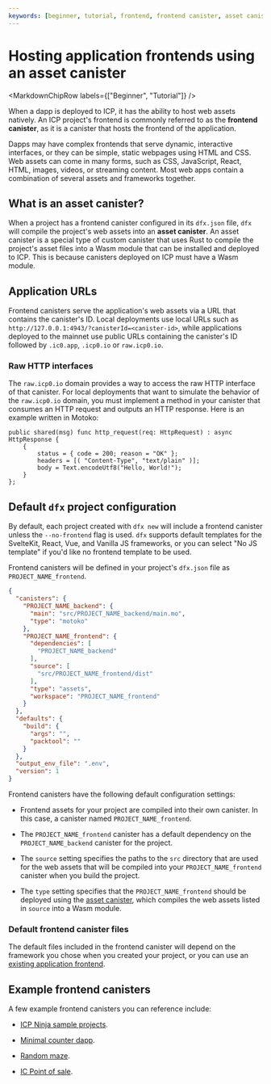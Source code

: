 ```yaml
---
keywords: [beginner, tutorial, frontend, frontend canister, asset canister, assets, default]
---
```



# Hosting application frontends using an asset canister

<MarkdownChipRow labels={["Beginner", "Tutorial"]} />

When a dapp is deployed to ICP, it has the ability to host web assets natively. An ICP project's frontend is commonly referred to as the **frontend canister**, as it is a canister that hosts the frontend of the application.

Dapps may have complex frontends that serve dynamic, interactive interfaces, or they can be simple, static webpages using HTML and CSS. Web assets can come in many forms, such as CSS, JavaScript, React, HTML, images, videos, or streaming content. Most web apps contain a combination of several assets and frameworks together.

## What is an asset canister?

When a project has a frontend canister configured in its `dfx.json` file, `dfx` will compile the project's web assets into an **asset canister**. An asset canister is a special type of custom canister that uses Rust to compile the project's asset files into a Wasm module that can be installed and deployed to ICP. This is because canisters deployed on ICP must have a Wasm module.

## Application URLs

Frontend canisters serve the application's web assets via a URL that contains the <GlossaryTooltip>canister</GlossaryTooltip>'s ID. Local deployments use local URLs such as `http://127.0.0.1:4943/?canisterId=<canister-id>`, while applications deployed to the mainnet use public URLs containing the canister's ID followed by `.ic0.app`, `.icp0.io` or `raw.icp0.io`.

### Raw HTTP interfaces

The `raw.icp0.io` domain provides a way to access the raw HTTP interface of that canister. For local deployments that want to simulate the behavior of the `raw.icp0.io` domain, you must implement a method in your canister that consumes an HTTP request and outputs an HTTP response. Here is an example written in Motoko:

```motoko no-repl
public shared(msg) func http_request(req: HttpRequest) : async HttpResponse {
    {
        status = { code = 200; reason = "OK" };
        headers = [( "Content-Type", "text/plain" )];
        body = Text.encodeUtf8("Hello, World!");
    }
};
```

## Default `dfx` project configuration

By default, each project created with `dfx new` will include a frontend canister unless the `--no-frontend` flag is used. `dfx` supports default templates for the SvelteKit, React, Vue, and Vanilla JS frameworks, or you can select "No JS template" if you'd like no frontend template to be used.

Frontend canisters will be defined in your project's `dfx.json` file as `PROJECT_NAME_frontend`.

```json
{
  "canisters": {
    "PROJECT_NAME_backend": {
      "main": "src/PROJECT_NAME_backend/main.mo",
      "type": "motoko"
    },
    "PROJECT_NAME_frontend": {
      "dependencies": [
        "PROJECT_NAME_backend"
      ],
      "source": [
        "src/PROJECT_NAME_frontend/dist"
      ],
      "type": "assets",
      "workspace": "PROJECT_NAME_frontend"
    }
  },
  "defaults": {
    "build": {
      "args": "",
      "packtool": ""
    }
  },
  "output_env_file": ".env",
  "version": 1
}
```

Frontend canisters have the following default configuration settings:

- Frontend assets for your project are compiled into their own canister. In this case, a canister named `PROJECT_NAME_frontend`.

- The `PROJECT_NAME_frontend` canister has a default dependency on the `PROJECT_NAME_backend` canister for the project.

- The `source` setting specifies the paths to the `src` directory that are used for the web assets that will be compiled into your `PROJECT_NAME_frontend` canister when you build the project.

- The `type` setting specifies that the `PROJECT_NAME_frontend` should be deployed using the [asset canister](https://github.com/dfinity/sdk/tree/master/src/canisters/frontend/ic-frontend-canister), which compiles the web assets listed in `source` into a Wasm module.

### Default frontend canister files

The default files included in the frontend canister will depend on the framework you chose when you created your project, or you can use an [existing application frontend](existing-frontend.mdx).

## Example frontend canisters

A few example frontend canisters you can reference include:

- [ICP Ninja sample projects](https://icp.ninja).

- [Minimal counter dapp](https://github.com/dfinity/examples/tree/master/motoko/minimal-counter-dapp/src/minimal_dapp_frontend).

- [Random maze](https://github.com/dfinity/examples/tree/master/motoko/random_maze/src/random_maze_assets).

- [IC Point of sale](https://github.com/dfinity/examples/tree/master/motoko/ic-pos/src/icpos_frontend).

